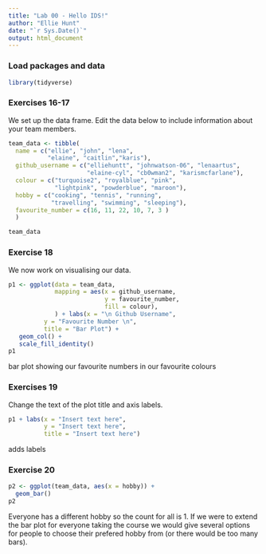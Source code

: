 ```yaml
---
title: "Lab 00 - Hello IDS!"
author: "Ellie Hunt"
date: "`r Sys.Date()`"
output: html_document
---
```


### Load packages and data

```r
library(tidyverse) 
```

### Exercises 16-17

We set up the data frame. Edit the data below to include information about your team members.

```r
team_data <- tibble(
  name = c("ellie", "john", "lena", 
           "elaine", "caitlin","karis"),
  github_username = c("elliehuntt", "johnwatson-06", "lenaartus", 
                      "elaine-cyl", "cb0wman2", "karismcfarlane"),
  colour = c("turquoise2", "royalblue", "pink", 
             "lightpink", "powderblue", "maroon"),
  hobby = c("cooking", "tennis", "running", 
            "travelling", "swimming", "sleeping"),
  favourite_number = c(16, 11, 22, 10, 7, 3 )
  )

team_data
```

### Exercise 18

We now work on visualising our data. 

```r
p1 <- ggplot(data = team_data, 
             mapping = aes(x = github_username, 
                           y = favourite_number,
                           fill = colour), 
             ) + labs(x = "\n Github Username", 
          y = "Favourite Number \n",
          title = "Bar Plot") +
   geom_col() +
   scale_fill_identity()
p1
```


bar plot showing our favourite numbers in our favourite colours

### Exercises 19

Change the text of the plot title and axis labels.

```r
p1 + labs(x = "Insert text here", 
          y = "Insert text here",
          title = "Insert text here")
```

adds labels

### Exercise 20

```r
p2 <- ggplot(team_data, aes(x = hobby)) +
  geom_bar()
p2
```

Everyone has a different hobby so the count for all is 1. If we were to extend the bar plot for everyone taking the course we would give several options for people to choose their prefered hobby from (or there would be too many bars).
